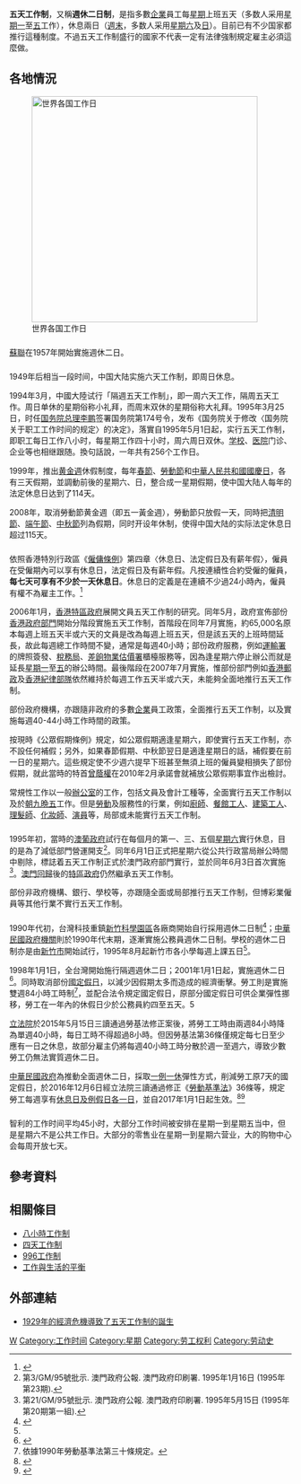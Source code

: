 '''五天工作制'''，又稱'''週休二日制'''，是指多數[[企業|企業]]員工每[[星期|星期]]上班五天（多数人采用[[星期一|星期一]]至[[星期五|五]]工作），休息兩日（[[週末|週末]]，多数人采用[[星期六|星期六]]及[[星期日|日]]）。目前已有不少国家都推行這種制度。不過五天工作制盛行的國家不代表一定有法律強制規定雇主必須這麼做。

==各地情況==
[[File:Workweeks-map.svg|thumb|403x403px|世界各国工作日
{{legend|#B8D8D8|周一~周五}}
{{legend|orange|周一~周六}}
{{legend|#4F6367|周日~周四}}
{{legend|red|周六~周四}}
{{legend|#ff644c|周日~周五}}
{{legend|#ff00ff|周一~周四&周六}}
{{legend|#00ffff|不唯一}}]]

==={{USSR}}===
[[蘇聯|蘇聯]]在1957年開始實施週休二日。

==={{PRC}}===
1949年后相当一段时间，中国大陆实施六天工作制，即周日休息。

1994年3月，中國大陸试行「隔週五天工作制」，即一周六天工作，隔周五天工作。周日单休的星期俗称小礼拜，而周末双休的星期俗称大礼拜。1995年3月25日，时任[[中華人民共和國國務院|国务院]][[中華人民共和國總理|总理]][[李鹏|李鹏]]签署国务院第174号令，发布《国务院关于修改〈国务院关于职工工作时间的规定〉的决定》，落實自1995年5月1日起，实行五天工作制，即职工每日工作八小时，每星期工作四十小时，周六周日双休。[[学校|学校]]、[[医院|医院]]门诊、企业等也相继跟随。換句話說，一年共有256个工作日。

1999年，推出[[黃金週_(中國)|黄金週]]休假制度，每年[[春節|春節]]、[[國際勞動節|勞動節]]和[[中華人民共和國國慶日|中華人民共和國國慶日]]，各有三天假期，並調動前後的星期六、日，整合成一星期假期，使中国大陆人每年的法定休息日达到了114天。

2008年，取消勞動節黄金週（即五一黃金週），勞動節只放假一天，同時把[[清明節|清明節]]、[[中華端午節|端午節]]、[[中秋節|中秋節]]列為假期，同时开设年休制，使得中国大陆的实际法定休息日超过115天。

==={{HKG}}===
{{main|香港節日與公眾假期#公眾假期適逢星期六、星期日、其它公眾假期的處理方法}}
依照香港特別行政區《[[僱傭條例|僱傭條例]]》第四章〈休息日、法定假日及有薪年假〉，僱員在受僱期內可以享有休息日，法定假日及有薪年假。凡按連續性合約受僱的僱員，'''每七天可享有不少於一天休息日'''。休息日的定義是在連續不少過24小時內，僱員有權不為雇主工作。<ref>{{Cite web|title=第四章：休息日、法定假日及有薪年假|url=https://www.labour.gov.hk/chs/public/pdf/wcp/ConciseGuide/04.pdf|access-date=2022-05-17|publisher=中華人民共和國香港特別行政府政府勞工處|archive-date=2019-10-09|archive-url=https://web.archive.org/web/20191009055310/https://www.labour.gov.hk/chs/public/pdf/wcp/ConciseGuide/04.pdf}}</ref>

2006年1月，[[香港特別行政區政府|香港特區政府]]展開文員五天工作制的研究。同年5月，政府宣佈部份[[香港政府部門|香港政府部門]]開始分階段實施五天工作制，首階段在同年7月實施，約65,000名原本每週上班五天半或六天的文員是改為每週上班五天，但是該五天的上班時間延長，故此每週總工作時間不變，通常是每週40小時；部份政府服務，例如[[香港運輸署|運輸署]]的牌照簽發、[[香港稅務局|稅務局]]、[[香港差餉物業估價署|差餉物業估價署]]櫃檯服務等，因為逢星期六停止辦公而就是延長[[星期一|星期一]]至[[星期五|五]]的辦公時間。最後階段在2007年7月實施，惟部份部門例如[[香港郵政|香港郵政]]及[[香港紀律部隊|香港紀律部隊]]依然維持於每週工作五天半或六天，未能夠全面地推行五天工作制。

部份政府機構，亦跟隨非政府的多數[[企業|企業]]員工政策，全面推行五天工作制，以及實施每週40-44小時工作時間的政策。

按現時《公眾假期條例》規定，如公眾假期適逢星期六，即使實行五天工作制，亦不設任何補假；另外，如果春節假期、中秋節翌日是適逢星期日的話，補假要在前一日的星期六。這些規定使不少週六提早下班甚至無須上班的僱員變相損失了部份假期，就此當時的特首[[曾蔭權|曾蔭權]]在2010年2月承諾會就補放公眾假期事宜作出檢討。

常規性工作以一般[[辦公室|辦公室]]的工作，包括文員及會計工種等，全面實行五天工作制以及於[[朝九晩五|朝九晩五]]工作。但是[[劳动|勞動]]及服務性的行業，例如[[廚師|廚師]]、[[餐馆|餐館]][[工人|工人]]、[[建築工人|建築工人]]、[[理发师|理髮師]]、[[化妝師|化妝師]]、[[演員|演員]]等，局部或未能實行五天工作制。

==={{MAC}}===
1995年初，當時的[[澳葡政府|澳葡政府]]試行在每個月的第一、三、五個[[星期六|星期六]]實行休息，目的是為了減低部門營運開支<ref>第3/GM/95號批示. 澳門政府公報. 澳門政府印刷署. 1995年1月16日 (1995年第23期).</ref>。同年6月1日正式把星期六從公共行政當局辦公時間中剔除，標誌着五天工作制正式於澳門政府部門實行，並於同年6月3日首次實施<ref>第21/GM/95號批示. 澳門政府公報. 澳門政府印刷署. 1995年5月15日 (1995年第20期第一組).</ref>。[[澳門回歸|澳門回歸]]後的[[澳門特別行政區政府|特區政府]]仍然繼承五天工作制。

部份非政府機構、銀行、學校等，亦跟隨全面或局部推行五天工作制，但博彩業僱員等其他行業不實行五天工作制。

==={{ROC}}===
1990年代初，台灣科技重鎮[[新竹科學園區|新竹科學園區]]各廠商開始自行採用週休二日制<ref name="keizai-95">{{cite journal |title=週休二日遲早的事 提前因應 |journal=經濟日報 |date=1995年9月10日 |page=5版}}</ref>；[[中華民國政府|中華民國政府機關]]則於1990年代末期，逐漸實施公務員週休二日制。學校的週休二日制亦是由[[新竹市|新竹市]]開始試行，1995年8月起新竹市各小學每週上課五日<ref name="keizai-95"></ref>。

1998年1月1日，全台灣開始施行隔週週休二日；2001年1月1日起，實施週休二日<ref>{{Cite web |url=http://law.moj.gov.tw/LawClass/LawContent.aspx?PCODE=A0030127 |title=公務人員週休兩日實施辦法 |accessdate=2011-12-15 |archive-date=2017-11-07 |archive-url=https://web.archive.org/web/20171107010812/http://law.moj.gov.tw/LawClass/LawContent.aspx?PCODE=A0030127 |dead-url=no }}</ref>。同時取消部份[[中華民國國定假日|國定假日]]，以減少因假期太多而造成的經濟衝擊。勞工則是實施雙週84小時工時制<ref>依據1990年勞動基準法第三十條規定。</ref>，並配合法令規定國定假日，原部分國定假日可供企業彈性挪移，勞工在一年內的休假日少於公務員約四至五天。5

[[立法院|立法院]]於2015年5月15日三讀通過勞基法修正案後，將勞工工時由兩週84小時降為單週40小時，每日工時不得超過8小時。但因勞基法第36條僅規定每七日至少應有一日之休息，故部分雇主仍將每週40小時工時分散於週一至週六，導致少數勞工仍無法實質週休二日。

[[中華民國政府|中華民國政府]]為推動全面週休二日，採取[[一例一休|一例一休]]彈性方式，削減勞工原7天的國定假日，於2016年12月6日經立法院三讀通過修正《[[勞動基準法_(中華民國)|勞動基準法]]》36條等，規定勞工每週享有[[一例一休|休息日及例假日各一日]]，並自2017年1月1日起生效。<ref name="appledaily-1005292">{{cite news|url=http://www.appledaily.com.tw/realtimenews/article/new/20161206/1005292/|title=《勞基法》修正案三讀　明年起勞工全面周休二日|date={{start date|2016|12|06}}|publisher=台灣蘋果日報|location=臺北|accessdate=2016-12-09|archive-date=2017-08-14|archive-url=https://web.archive.org/web/20170814094621/http://www.appledaily.com.tw/realtimenews/article/new/20161206/1005292/|dead-url=no}}</ref><ref name=yahoo>{{cite news|archiveurl=https://web.archive.org/web/20181003060859/http://www.chinatimes.com/newspapers/20161207000380-260118|archivedate=2018-10-03|title=貫徹總統令 一例一休過了|publisher=中國時報|work=Yahoo新聞|url=http://www.chinatimes.com/newspapers/20161207000380-260118|date={{start date|2016|12|07}}|accessdate=2016-12-07|author1=周毓翔|author2=楊孟立|location=臺北|dead-url=no}}</ref>

==={{CHI}}===
智利的工作时间平均45小时，大部分工作时间被安排在星期一到星期五当中，但是星期六不是公共工作日。大部分的零售业在星期一到星期六营业，大的购物中心会每周开放七天。

==參考資料==
{{Reflist}}

==相關條目==
*[[八小時工作制|八小時工作制]]
*[[四天工作制|四天工作制]]
*[[996工作制|996工作制]]
*[[工作與生活的平衡|工作與生活的平衡]]

==外部連結==
*[https://web.archive.org/web/20090914034928/http://www.yeeyan.com/articles/view/44480/58465 1929年的經濟危機導致了五天工作制的誕生]

{{就業}}

[[Category:生活|W]]
[[Category:工作时间|Category:工作时间]]
[[Category:星期|Category:星期]]
[[Category:劳工权利|Category:劳工权利]]
[[Category:劳动史|Category:劳动史]]